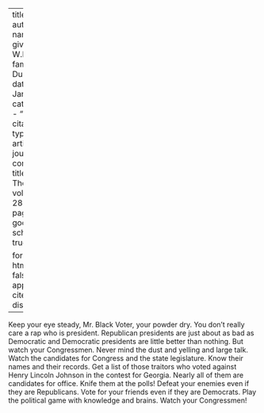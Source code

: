 
---
title: 'Vote'
author:
  - name:
      given: W.E.B.
      family: Du Bois
date: Jan. 1924
categories: 
  - ""
citation: 
  type: article-journal
  container-title: The Crisis
  volume: 28
  issue: 3
  page: 104
google-scholar: true

format:
  html:
    toc: false
    appendix-cite-as: display
---


Keep your eye steady, Mr. Black Voter, your powder dry. You don't really care a rap who is president. Republican presidents are just about as bad as Democratic and Democratic presidents are little better than nothing. But watch your Congressmen. Never mind the dust and yelling and large talk. Watch the candidates for Congress and the state legislature. Know their names and their records. Get a list of those traitors who voted against Henry Lincoln Johnson in the contest for Georgia. Nearly all of them are candidates for office. Knife them at the polls! Defeat your enemies even if they are Republicans. Vote for your friends even if they are Democrats. Play the political game with knowledge and brains. Watch your Congressmen!

